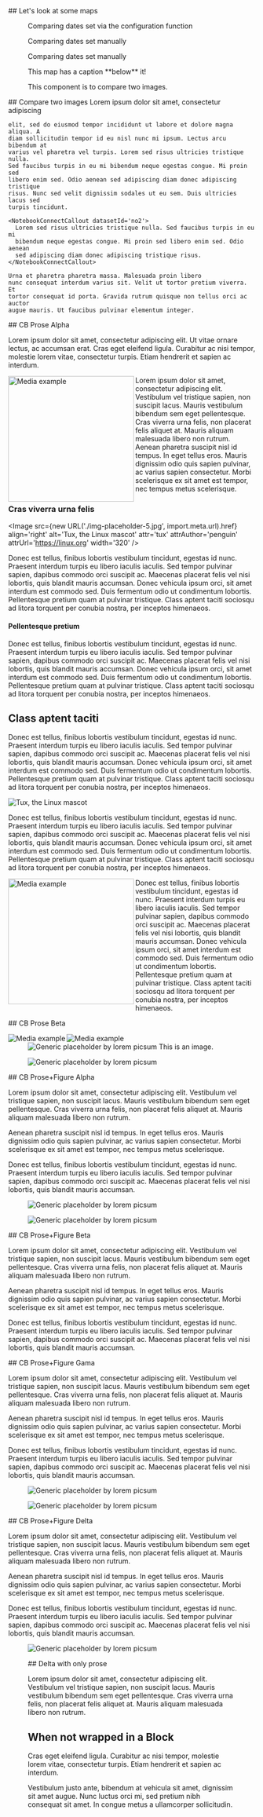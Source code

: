 <Block>
  <Prose>## Let's look at some maps</Prose>
</Block>

<Block type='wide'>
  <Figure>
    <Map
      datasetId='no2'
      layerId='no2-monthly'
      dateTime='2018-03-01'
      isComparing={true}
      compareLabel='Overriding label'
      projectionId='globe'
    />
    <Caption attrAuthor='somebody' attrUrl='https://developmentseed.org'>
      Comparing dates set via the configuration function
    </Caption>
  </Figure>
</Block>

<Block type='wide'>
  <Figure>
    <Map
      datasetId='no2'
      layerId='no2-monthly'
      dateTime='2020-03-01'
      compareDateTime='2018-03-01'
      projectionId='equirectangular'
      allowProjectionChange
      isComparing={true}
    />
    <Caption>Comparing dates set manually</Caption>
  </Figure>
</Block>

<Block type='wide'>
  <Figure>
    <Map
      datasetId='no2'
      layerId='no2-monthly'
      dateTime='2020-03-01'
      compareDateTime='2018-03-01'
      compareLabel='overriding compare label'
      projectionId='equirectangular'
      allowProjectionChange
      isComparing={true}
    />
    <Caption>Comparing dates set manually</Caption>
  </Figure>
</Block>

<Block type='full'>
  <Figure>
    <Map
      datasetId='nighttime-lights'
      layerId='nightlights-hd-monthly'
      dateTime='2020-03-01'
    />
    <Caption>This map has a caption **below** it!</Caption>
  </Figure>
</Block>

<Block type='full'>
  <Figure>
    <CompareImage
      leftImageSrc='http://via.placeholder.com/256x128?text=left-left'
      leftImageAlt='example left image for compare-image component'
      leftImageLabel='left'
      rightImageSrc='http://via.placeholder.com/256x128?text=right-right'
      rightImageAlt='example right image for compare-image component'
      rightImageLabel='right'
    />
    <Caption
      attrAuthor='Development Seed'
      attrUrl='https://developmentseed.org'
    >
      This component is to compare two images.
    </Caption>
  </Figure>
  <Prose>
    ## Compare two images Lorem ipsum dolor sit amet, consectetur adipiscing

    elit, sed do eiusmod tempor incididunt ut labore et dolore magna aliqua. A
    diam sollicitudin tempor id eu nisl nunc mi ipsum. Lectus arcu bibendum at
    varius vel pharetra vel turpis. Lorem sed risus ultricies tristique nulla.
    Sed faucibus turpis in eu mi bibendum neque egestas congue. Mi proin sed
    libero enim sed. Odio aenean sed adipiscing diam donec adipiscing tristique
    risus. Nunc sed velit dignissim sodales ut eu sem. Duis ultricies lacus sed
    turpis tincidunt.

    <NotebookConnectCallout datasetId='no2'>
      Lorem sed risus ultricies tristique nulla. Sed faucibus turpis in eu mi
      bibendum neque egestas congue. Mi proin sed libero enim sed. Odio aenean
      sed adipiscing diam donec adipiscing tristique risus.
    </NotebookConnectCallout>

    Urna et pharetra pharetra massa. Malesuada proin libero
    nunc consequat interdum varius sit. Velit ut tortor pretium viverra. Et
    tortor consequat id porta. Gravida rutrum quisque non tellus orci ac auctor
    augue mauris. Ut faucibus pulvinar elementum integer.

  </Prose>
</Block>

<Block>
  <Figure>
    <Map
      datasetId='nighttime-lights'
      layerId='nightlights-hd-monthly'
      dateTime='2020-03-01'
    />
  </Figure>
</Block>

<Block>
  <Prose>
## CB Prose Alpha

Lorem ipsum dolor sit amet, consectetur adipiscing elit. Ut vitae ornare lectus, ac accumsan erat. Cras eget eleifend ligula. Curabitur ac nisi tempor, molestie lorem vitae, consectetur turpis. Etiam hendrerit et sapien ac interdum.

<Image
  src='http://via.placeholder.com/256x128?text=align-left'
  alt='Media example'
  align='left'
  attr='tux'
  attrAuthor='penguin'
  attrUrl='https://linux.org'
  width='256'
/>

Lorem ipsum dolor sit amet, consectetur adipiscing elit. Vestibulum
vel tristique sapien, non suscipit lacus. Mauris vestibulum bibendum
sem eget pellentesque. Cras viverra urna felis, non placerat felis
aliquet at. Mauris aliquam malesuada libero non rutrum. Aenean
pharetra suscipit nisl id tempus. In eget tellus eros. Mauris
dignissim odio quis sapien pulvinar, ac varius sapien consectetur.
Morbi scelerisque ex sit amet est tempor, nec tempus metus
scelerisque.

### Cras viverra urna felis

<Image
  src={new URL('./img-placeholder-5.jpg', import.meta.url).href}
  align='right'
  alt='Tux, the Linux mascot'
  attr='tux'
  attrAuthor='penguin'
  attrUrl='https://linux.org'
  width='320'
/>

Donec est tellus, finibus lobortis vestibulum tincidunt, egestas id
nunc. Praesent interdum turpis eu libero iaculis iaculis. Sed tempor
pulvinar sapien, dapibus commodo orci suscipit ac. Maecenas placerat
felis vel nisi lobortis, quis blandit mauris accumsan. Donec
vehicula ipsum orci, sit amet interdum est commodo sed. Duis
fermentum odio ut condimentum lobortis. Pellentesque pretium quam at
pulvinar tristique. Class aptent taciti sociosqu ad litora torquent
per conubia nostra, per inceptos himenaeos.

#### Pellentesque pretium

Donec est tellus, finibus lobortis vestibulum tincidunt, egestas id
nunc. Praesent interdum turpis eu libero iaculis iaculis. Sed tempor
pulvinar sapien, dapibus commodo orci suscipit ac. Maecenas placerat
felis vel nisi lobortis, quis blandit mauris accumsan. Donec
vehicula ipsum orci, sit amet interdum est commodo sed. Duis
fermentum odio ut condimentum lobortis. Pellentesque pretium quam at
pulvinar tristique. Class aptent taciti sociosqu ad litora torquent
per conubia nostra, per inceptos himenaeos.

## Class aptent taciti

Donec est tellus, finibus lobortis vestibulum tincidunt, egestas id
nunc. Praesent interdum turpis eu libero iaculis iaculis. Sed tempor
pulvinar sapien, dapibus commodo orci suscipit ac. Maecenas placerat
felis vel nisi lobortis, quis blandit mauris accumsan. Donec
vehicula ipsum orci, sit amet interdum est commodo sed. Duis
fermentum odio ut condimentum lobortis. Pellentesque pretium quam at
pulvinar tristique. Class aptent taciti sociosqu ad litora torquent
per conubia nostra, per inceptos himenaeos.

<Image
  src='https://picsum.photos/id/107/5760/3840'
  align='center'
  alt='Tux, the Linux mascot'
/>

Donec est tellus, finibus lobortis vestibulum tincidunt, egestas id
nunc. Praesent interdum turpis eu libero iaculis iaculis. Sed tempor
pulvinar sapien, dapibus commodo orci suscipit ac. Maecenas placerat
felis vel nisi lobortis, quis blandit mauris accumsan. Donec
vehicula ipsum orci, sit amet interdum est commodo sed. Duis
fermentum odio ut condimentum lobortis. Pellentesque pretium quam at
pulvinar tristique. Class aptent taciti sociosqu ad litora torquent
per conubia nostra, per inceptos himenaeos.

<Image
  src='http://via.placeholder.com/256x128?text=align-left'
  align='left'
  alt='Media example'
  attr='tux'
  attrAuthor='penguin'
  attrUrl='https://linux.org'
  width='256'
/>

Donec est tellus, finibus lobortis vestibulum tincidunt, egestas id
nunc. Praesent interdum turpis eu libero iaculis iaculis. Sed tempor
pulvinar sapien, dapibus commodo orci suscipit ac. Maecenas placerat
felis vel nisi lobortis, quis blandit mauris accumsan. Donec
vehicula ipsum orci, sit amet interdum est commodo sed. Duis
fermentum odio ut condimentum lobortis. Pellentesque pretium quam at
pulvinar tristique. Class aptent taciti sociosqu ad litora torquent
per conubia nostra, per inceptos himenaeos.

</Prose>
</Block>

<Block type='wide'>
<Prose>
## CB Prose Beta

<Image 
  src="http://via.placeholder.com/1256x328?text=align-left" 
  align="left" 
  alt="Media example"   
  attr="tux" 
  attrAuthor="penguin"
  attrUrl="https://linux.org"
/>
<Image src="http://via.placeholder.com/1256x328?text=align-left" 
  align="left" 
  alt="Media example"   
  attr="tux" 
  attrAuthor="penguin"
  attrUrl="https://linux.org"
/>
</Prose>
</Block>

<Block type='full'>
  <Figure>
    <Image
      src='https://picsum.photos/id/1002/2048/1024'
      alt='Generic placeholder by lorem picsum'
    />
    <Caption attrAuthor='somebody' attrUrl='https://developmentseed.org'>
      This is an image.
    </Caption>
  </Figure>
</Block>

<Block type='wide'>
  <Figure>
    <Image
      src='https://picsum.photos/id/1002/2048/1024'
      alt='Generic placeholder by lorem picsum'
    />
    <Caption attrAuthor='somebody' attrUrl='https://developmentseed.org' />
  </Figure>
</Block>

<Block type='wide'>
  <Figure>
    <Chart
      dataPath='/public/example.csv'
      dateFormat='%m/%d/%Y'
      idKey='County'
      xKey='Test Date'
      yKey='New Positives'
      highlightStart='12/10/2021'
      highlightEnd='01/20/2022'
      highlightLabel='Omicron'
    />
    <Caption attrAuthor='somebody' attrUrl='https://developmentseed.org' />
  </Figure>
</Block>

<Block>
<Prose>
## CB Prose+Figure Alpha
          
Lorem ipsum dolor sit amet, consectetur adipiscing elit. Vestibulum
vel tristique sapien, non suscipit lacus. Mauris vestibulum bibendum
sem eget pellentesque. Cras viverra urna felis, non placerat felis
aliquet at. Mauris aliquam malesuada libero non rutrum.

Aenean pharetra suscipit nisl id tempus. In eget tellus eros. Mauris
dignissim odio quis sapien pulvinar, ac varius sapien consectetur.
Morbi scelerisque ex sit amet est tempor, nec tempus metus
scelerisque.

Donec est tellus, finibus lobortis vestibulum tincidunt, egestas id
nunc. Praesent interdum turpis eu libero iaculis iaculis. Sed tempor
pulvinar sapien, dapibus commodo orci suscipit ac. Maecenas placerat
felis vel nisi lobortis, quis blandit mauris accumsan.

</Prose>
  <Figure>
    <Image
    src='https://picsum.photos/id/1002/2048/1620'
    alt='Generic placeholder by lorem picsum'
    />
    <Caption 
      attrAuthor='somebody' 
      attrUrl='https://developmentseed.org'
    /> 
  </Figure>
</Block>

<Block>
  <Figure>
    <Image
    src='https://picsum.photos/id/1002/2048/1620'
    alt='Generic placeholder by lorem picsum'
    />
    <Caption 
      attrAuthor='somebody' 
      attrUrl='https://developmentseed.org'
    /> 
  </Figure>
  <Prose>
  ## CB Prose+Figure Beta

Lorem ipsum dolor sit amet, consectetur adipiscing elit. Vestibulum
vel tristique sapien, non suscipit lacus. Mauris vestibulum bibendum
sem eget pellentesque. Cras viverra urna felis, non placerat felis
aliquet at. Mauris aliquam malesuada libero non rutrum.

Aenean pharetra suscipit nisl id tempus. In eget tellus eros. Mauris
dignissim odio quis sapien pulvinar, ac varius sapien consectetur.
Morbi scelerisque ex sit amet est tempor, nec tempus metus
scelerisque.

Donec est tellus, finibus lobortis vestibulum tincidunt, egestas id
nunc. Praesent interdum turpis eu libero iaculis iaculis. Sed tempor
pulvinar sapien, dapibus commodo orci suscipit ac. Maecenas placerat
felis vel nisi lobortis, quis blandit mauris accumsan.

  </Prose>

</Block>

<Block type='full'>
  <Prose>
  ## CB Prose+Figure Gama

Lorem ipsum dolor sit amet, consectetur adipiscing elit. Vestibulum
vel tristique sapien, non suscipit lacus. Mauris vestibulum bibendum
sem eget pellentesque. Cras viverra urna felis, non placerat felis
aliquet at. Mauris aliquam malesuada libero non rutrum.

Aenean pharetra suscipit nisl id tempus. In eget tellus eros. Mauris
dignissim odio quis sapien pulvinar, ac varius sapien consectetur.
Morbi scelerisque ex sit amet est tempor, nec tempus metus
scelerisque.

Donec est tellus, finibus lobortis vestibulum tincidunt, egestas id
nunc. Praesent interdum turpis eu libero iaculis iaculis. Sed tempor
pulvinar sapien, dapibus commodo orci suscipit ac. Maecenas placerat
felis vel nisi lobortis, quis blandit mauris accumsan.

  </Prose>
  <Figure>
    <Image
    src='https://picsum.photos/id/1002/2048/1620'
    alt='Generic placeholder by lorem picsum'
    />
    <Caption 
      attrAuthor='somebody' 
      attrUrl='https://developmentseed.org'
    /> 
  </Figure>
</Block>

<Block type='full'>

  <Figure>
    <Image
    src='https://picsum.photos/id/1002/2048/1620'
    alt='Generic placeholder by lorem picsum'
    />
    <Caption 
      attrAuthor='somebody' 
      attrUrl='https://developmentseed.org'
    /> 
  </Figure>
<Prose>
## CB Prose+Figure Delta

Lorem ipsum dolor sit amet, consectetur adipiscing elit. Vestibulum
vel tristique sapien, non suscipit lacus. Mauris vestibulum bibendum
sem eget pellentesque. Cras viverra urna felis, non placerat felis
aliquet at. Mauris aliquam malesuada libero non rutrum.

Aenean pharetra suscipit nisl id tempus. In eget tellus eros. Mauris
dignissim odio quis sapien pulvinar, ac varius sapien consectetur.
Morbi scelerisque ex sit amet est tempor, nec tempus metus
scelerisque.

Donec est tellus, finibus lobortis vestibulum tincidunt, egestas id
nunc. Praesent interdum turpis eu libero iaculis iaculis. Sed tempor
pulvinar sapien, dapibus commodo orci suscipit ac. Maecenas placerat
felis vel nisi lobortis, quis blandit mauris accumsan.

</Prose>
</Block>

<Block type='full'>
  <Figure>
    <Image
      src='https://picsum.photos/id/1002/2048/1620'
      alt='Generic placeholder by lorem picsum'
    />
    <Caption attrAuthor='somebody' attrUrl='https://developmentseed.org' />
  </Figure>
  <Prose />
</Block>

<Block type='full'>
  <Figure />
<Prose>
## Delta with only prose

Lorem ipsum dolor sit amet, consectetur adipiscing elit. Vestibulum
vel tristique sapien, non suscipit lacus. Mauris vestibulum bibendum
sem eget pellentesque. Cras viverra urna felis, non placerat felis
aliquet at. Mauris aliquam malesuada libero non rutrum.

</Prose>
</Block>

## When not wrapped in a Block

Cras eget eleifend ligula. Curabitur ac nisi tempor, molestie lorem vitae, consectetur turpis. Etiam hendrerit et sapien ac interdum.

Vestibulum justo ante, bibendum at vehicula sit amet, dignissim sit amet augue. Nunc luctus orci mi, sed pretium nibh consequat sit amet. In congue metus a ullamcorper sollicitudin.
